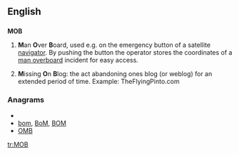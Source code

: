 ==English==

==={{initialism}}===
'''MOB'''

# {{nautical}} '''M'''an '''O'''ver '''B'''oard, used e.g. on the emergency button of a satellite [[navigator]]. By pushing the button the operator stores the coordinates of a [[man overboard]] incident for easy access.
# '''M'''issing '''O'''n '''B'''log: the act abandoning ones blog (or weblog) for an extended period of time. Example: TheFlyingPinto.com

===Anagrams===
* {{alphagram|bmo}}
* [[bom#English|bom]], [[BoM#English|BoM]], [[BOM#English|BOM]]
* [[OMB#English|OMB]]


[[tr:MOB]]